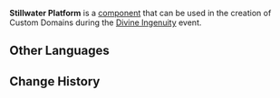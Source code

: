 {{Component Infobox
|id          = 4006
|image       = Item Stillwater Platform.png
|load        = 3
|description = This surface will periodically release bursts of water, causing nearby characters to be affected by Hydro.
|placement   = Free
|category    = Traps
|size        = 5 · 5 · 1
}}
'''Stillwater Platform''' is a [[component]] that can be used in the creation of Custom Domains during the [[Divine Ingenuity]] event.

==Other Languages==
{{Other Languages
|default_hidden = 1
|en      = Stillwater Platform
|zhs     = 幽水平台
|zhs_rm  = Yōu Shuǐ Píngtái
|zht     = 幽水平台
|zht_rm  = Yōu Shuǐ Píngtái
|ja      = 幽水足場
|ja_rm   = Yuusui Ashiba{{Assumed}}
|ko      = 조용한 물의 플랫폼
|ko_rm   = Joyonghan Mul-ui Peullaetpom
|es      = Plataforma de agua
|fr      = Plateforme d'eau
|ru      = Водная платформа
|th      = แท่นผืนน้ำเงียบสงบ
|th_rm   = 
|vi      = Nền Ẩm Ướt
|de      = Plattform des stillen Wassers
|id      = Lantai Berair
|pt      = Plataforma Molhada
}}

==Change History==
{{Change History|2.5}}